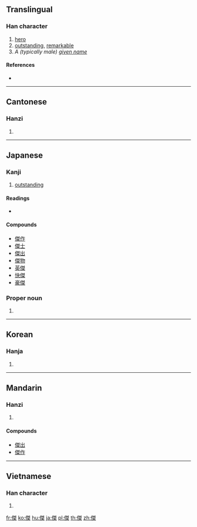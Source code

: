 {{also|杰}}
==Translingual==

===Han character===
{{Han char|rn=9|rad=人|as=10|sn=12|four=25294|canj=ONQD|ids=⿰亻桀}}

# [[hero]]
# [[outstanding]], [[remarkable]]
# ''A (typically male) [[given name]]''

====References====
* {{Han ref|kx=0113.090|dkj=00955|dj=0240.150|hdz=10204.050|uh=5091|ud=20625|bh=B3C7|bd=46023}}

----

==Cantonese==

===Hanzi===
{{yue-hanzi|jyut=|y=git6|sim=杰}}

# {{defn|lang=yue|sort=人10}}

----

==Japanese==

===Kanji===
{{ja-kanji|grade=c|rs=人10}}

# [[outstanding]]

====Readings====
* {{ja-readings|goon=[[げち]] (gechi) {{non-joyo-reading}}|kanon=[[けつ]] (ketsu)|kun=[[すぐれる]] (sugureru)}}

====Compounds====
* [[傑作]]
* [[傑士]]
* [[傑出]]
* [[傑物]]
* [[英傑]]
* [[快傑]]
* [[豪傑]]

===Proper noun===
{{ja-pos|proper|すぐる}}

# {{given name|male|lang=ja|sort=すぐる}}

----

==Korean==

===Hanja===
{{ko-hanja|hangeul=걸|rv=geol|mr=kŏl}}

# {{defn|lang=ko|sort=人10}}

----

==Mandarin==

===Hanzi===
{{cmn-hanzi|sim=杰|pin=[[jié]] ([[jie2]])|wg=chieh<sup>2</sup>}}

# {{defn|lang=cmn|sort=人10}}

====Compounds====
* [[傑出]]
* [[傑作]]

----

==Vietnamese==

===Han character===
{{vi-hantu|[[kiệt]]|rs=人10}}

# {{defn|lang=vi|sort=人10}}

[[fr:傑]]
[[ko:傑]]
[[hu:傑]]
[[ja:傑]]
[[pl:傑]]
[[th:傑]]
[[zh:傑]]